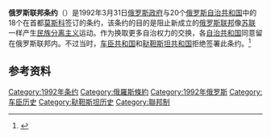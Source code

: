 {{Expand Russian}}

'''俄罗斯联邦条约'''（{{lang-ru|Федеративный договор}}）是1992年3月31日[[俄羅斯聯邦政府|俄罗斯政府]]与20个[[俄罗斯自治共和国|俄罗斯自治共和国]]中的18个在首都[[莫斯科|莫斯科]]签订的条约，该条约的目的是阻止新成立的[[俄罗斯|俄罗斯联邦]]像[[苏联|苏联]]一样产生[[民族|民族]][[分离主义|分离主义]]运动。作为换取更多自治权力的交换，各[[自治共和国|自治共和国]]同意留在俄罗斯联邦内。不过当时，[[车臣共和国|车臣共和国]]和[[鞑靼斯坦共和国|鞑靼斯坦共和国]]拒绝签署此条约。<ref name="hiatt92">{{cite news|last1=Hiatt|first1=Fred|title=Russia, Ethnic Regions Sign Treaty Sought By Yeltsin To Preserve Unity|url=https://www.washingtonpost.com/archive/politics/1992/04/01/russia-ethnic-regions-sign-treaty-sought-by-yeltsin-to-preserve-unity/421c88ff-3a61-48c9-99b6-36ca366877e0/?resType=accessibility|accessdate=10 December 2017|work=Washington Post|date=1 April 1992|archive-date=2017-12-10|archive-url=https://web.archive.org/web/20171210124033/https://www.washingtonpost.com/archive/politics/1992/04/01/russia-ethnic-regions-sign-treaty-sought-by-yeltsin-to-preserve-unity/421c88ff-3a61-48c9-99b6-36ca366877e0/?resType=accessibility|dead-url=no}}</ref>

==参考资料==
{{reflist}}

{{俄罗斯联邦宪法}}
[[Category:1992年条约|Category:1992年条约]]
[[Category:俄羅斯條約|Category:俄羅斯條約]]
[[Category:1992年俄罗斯|Category:1992年俄罗斯]]
[[Category:车臣历史|Category:车臣历史]]
[[Category:鞑靼斯坦历史|Category:鞑靼斯坦历史]]
[[Category:聯邦制|Category:聯邦制]]